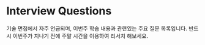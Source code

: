 # Interview Questions

기술 면접에서 자주 언급되며, 이번주 학습 내용과 관련있는 주요 질문 목록입니다. 반드시 이번주가 지나기 전에 주말 시간을 이용하여 리서치 해보세요.